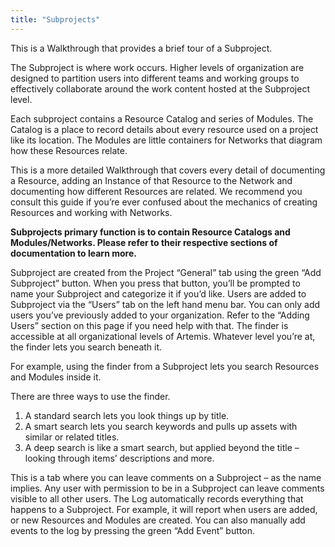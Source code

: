 ```yaml
---
title: "Subprojects"
---
```

This is a Walkthrough that provides a brief tour of a Subproject.

The Subproject is where work occurs. Higher levels of organization are designed to partition users into different teams and working groups to effectively collaborate around the work content hosted at the Subproject level.

Each subproject contains a Resource Catalog and series of Modules. The Catalog is a place to record details about every resource used on a project like its location. The Modules are little containers for Networks that diagram how these Resources relate.

This is a more detailed Walkthrough that covers every detail of documenting a Resource, adding an Instance of that Resource to the Network and documenting how different Resources are related. We recommend you consult this guide if you’re ever confused about the mechanics of creating Resources and working with Networks.

**Subprojects primary function is to contain Resource Catalogs and Modules/Networks. Please refer to their respective sections of documentation to learn more.**

<AccordionGroup>
<Accordion title="Creating a Subproject">
Subproject are created from the Project “General” tab using the green “Add Subproject” button. When you press that button, you’ll be prompted to name your Subproject and categorize it if you’d like. 
</Accordion>
  
<Accordion title="Adding Useres to Subprojects">
Users are added to Subproject via the “Users” tab on the left hand menu bar. You can only add users you’ve previously added to your organization. Refer to the “Adding Users” section on this page if you need help with that. 
</Accordion>
  
<Accordion title="Finder">
The finder is accessible at all organizational levels of Artemis. Whatever level you’re at, the finder lets you search beneath it.
  
For example, using the finder from a Subproject lets you search Resources and Modules inside it. 
  
There are three ways to use the finder. 
1. A standard search lets you look things up by title.
2. A smart search lets you search keywords and pulls up assets with similar or related titles. 
3. A deep search is like a smart search, but applied beyond the title – looking through items’ descriptions and more.
</Accordion>
  
<Accordion title="Comments">
This is a tab where you can leave comments on a Subproject – as the name implies. Any user with permission to be in a Subproject can leave comments visible to all other users. 
</Accordion>
  
<Accordion title="Event Log">
The Log automatically records everything that happens to a Subproject. For example, it will report when users are added, or new Resources and Modules are created. You can also manually add events to the log by pressing the green “Add Event” button. 
</Accordion>
</AccordionGroup>
